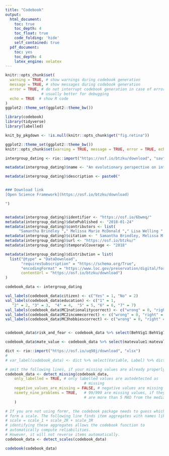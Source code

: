 ```yaml
---
title: "Codebook"
output:
  html_document:
    toc: true
    toc_depth: 4
    toc_float: true
    code_folding: 'hide'
    self_contained: true
  pdf_document:
    toc: yes
    toc_depth: 4
    latex_engine: xelatex
---
```



```r
knitr::opts_chunk$set(
  warning = TRUE, # show warnings during codebook generation
  message = TRUE, # show messages during codebook generation
  error = TRUE, # do not interrupt codebook generation in case of errors,
                # usually better for debugging
  echo = TRUE  # show R code
)
ggplot2::theme_set(ggplot2::theme_bw())

```

```r

library(codebook)
library(tidyverse)
library(labelled)

```


```r
knit_by_pkgdown <- !is.null(knitr::opts_chunk$get("fig.retina"))

ggplot2::theme_set(ggplot2::theme_bw())
knitr::opts_chunk$set(warning = TRUE, message = TRUE, error = TRUE, echo = TRUE)

intergroup_dating <- rio::import("https://osf.io/btzku/download", "sav")

```


```r
metadata(intergroup_dating)$name <- "An evolutionary perspective on intergroup dating bias"

metadata(intergroup_dating)$description <- paste0("


### Download link
[Open Science Framework](https://osf.io/btzku/download)

")


metadata(intergroup_dating)$identifier <- "https://osf.io/6bwmq/"
metadata(intergroup_dating)$datePublished <- "2018-01-24"
metadata(intergroup_dating)$contributors <- list(
      "Samantha Brindley "," Melissa Marie McDonald "," Lisa Welling "," Virgil Zeigler-Hill ")
metadata(intergroup_dating)$citation <- " Samantha Brindley, Melissa M. McDonald, Lisa L. M. Welling & Virgil Zeigler-Hill (2018) An evolutionary perspective on intergroup dating bias, Comprehensive Results in Social Psychology, 3:1, 28-55, DOI: 10.1080/23743603.2018.1436939 "
metadata(intergroup_dating)$url <- "https://osf.io/btzku/"
metadata(intergroup_dating)$temporalCoverage <- "2018" 

metadata(intergroup_dating)$distribution = list(
  list("@type" = "DataDownload",
       "requiresSubscription" = "https://schema.org/True",
       "encodingFormat" = "https://www.loc.gov/preservation/digital/formats/fdd/fdd000469.shtml",
       contentUrl = "https://osf.io/btzku/download")
)
```


```r


codebook_data <- intergroup_dating

val_labels(codebook_data$citizen) <- c("Yes" = 1, "No" = 2)
val_labels(codebook_data$education) <- c("1" = 1,
   "2" = 2, "3" = 3,  "4" = 4,  "5" = 5, "6" = 6, "7" = 7)
val_labels(codebook_data$MC1nationalitycorrect) <- c("wrong" = 0, "right" = 1)
val_labels(codebook_data$MC2incomecorrect) <- c("wrong" = 0, "right" = 1)
val_labels(codebook_data$MC3hobbiescorrect) <- c("wrong" = 0, "right" = 1)


codebook_data$risk_and_fear <- codebook_data %>% select(BehVig1:BehVig7, BehVig8r, BehVig9:BehVig25, BehVig26r:BehVig30r) %>% aggregate_and_document_scale()

codebook_data$mate_value <- codebook_data %>% select(matevalue1:matevalue5) %>% aggregate_and_document_scale()

dict <- rio::import("https://osf.io/uq98j/download", "xlsx")
# 
# var_label(codebook_data) <- dict %>% select(Variable, Label) %>% dict_to_list()

# omit the following lines, if your missing values are already properly labelled
codebook_data <- detect_missing(codebook_data,
    only_labelled = TRUE, # only labelled values are autodetected as
                                   # missing
    negative_values_are_missing = FALSE, # negative values are missing values
    ninety_nine_problems = TRUE,   # 99/999 are missing values, if they
                                   # are more than 5 MAD from the median
    )

# If you are not using formr, the codebook package needs to guess which items
# form a scale. The following line finds item aggregates with names like this:
# scale = scale_1 + scale_2R + scale_3R
# identifying these aggregates allows the codebook function to
# automatically compute reliabilities.
# However, it will not reverse items automatically.
codebook_data <- detect_scales(codebook_data)
```



```r
codebook(codebook_data)
```
